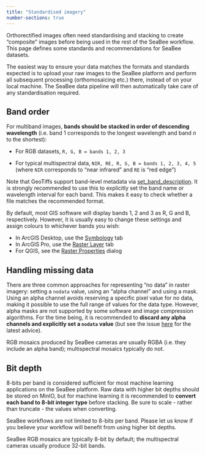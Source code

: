 ```yaml
---
title: "Standardised imagery"
number-sections: true
---
```


Orthorectified images often need standardising and stacking to create "composite" images before being used in the rest of the SeaBee workflow. This page defines some standards and recommendations for SeaBee datasets.

:::{.callout-tip}
The easiest way to ensure your data matches the formats and standards expected is to upload your raw images to the SeaBee platform and perform all subsequent processing (orthomosaicing etc.) there, instead of on your local machine. The SeaBee data pipeline will then automatically take care of any standardisation required.
:::

## Band order {#sec-band-order}

For multiband images, **bands should be stacked in order of descending wavelength** (i.e. band 1 corresponds to the longest wavelength and band $n$ to the shortest):

 * For RGB datasets, `R, G, B = bands 1, 2, 3`
 
 * For typical multispectral data, `NIR, RE, R, G, B = bands 1, 2, 3, 4, 5` (where `NIR` corresponds to "near infrared" and `RE` is "red edge")

Note that GeoTiffs support band-level metadata via [set_band_description](https://rasterio.readthedocs.io/en/stable/api/rasterio.io.html#rasterio.io.BufferedDatasetWriter.set_band_description). It is strongly recommended to use this to explicitly set the band name or wavelength interval for each band. This makes it easy to check whether a file matches the recommended format.

:::{.callout-tip}
By default, most GIS software will display bands 1, 2 and 3 as R, G and B, respectively. However, it is usually easy to change these settings and assign colours to whichever bands you wish:

 * In ArcGIS Desktop, use the [Symbology](https://resources.arcgis.com/en/help/main/10.2/index.html#/Drawing_a_multiband_raster_dataset_as_an_RGB_composite/009t00000073000000/) tab
 * In ArcGIS Pro, use the [Raster Layer](https://desktop.arcgis.com/en/arcmap/latest/manage-data/raster-and-images/setting-the-default-bands-to-display-multiband-rasters.htm) tab
 * For QGIS, see the [Raster Properties](https://docs.qgis.org/3.22/en/docs/user_manual/working_with_raster/raster_properties.html?highlight=multiband#multiband-color) dialog
:::

## Handling missing data {#sec-nodata}

There are three common approaches for representing "no data" in raster imagery: setting a `nodata` value, using an "alpha channel" and using a mask. Using an alpha channel avoids reserving a specific pixel value for no data, making it possible to use the full range of values for the data type. However, alpha masks are not supported by some software and image compression algorithms. For the time being, it is recommended to **discard any alpha channels and explicitly set a `nodata` value** (but see the issue [here](https://github.com/SeaBee-no/documentation/issues/30) for the latest advice).

:::{.callout-note}
RGB mosaics produced by SeaBee cameras are usually RGBA (i.e. they include an alpha band); multispectral mosaics typically do not.
:::

## Bit depth {#sec-bit-depth}

8-bits per band is considered sufficient for most machine learning applications on the SeaBee platform. Raw data with higher bit depths should be stored on MinIO, but for machine learning it is recommended to **convert each band to 8-bit integer type** before stacking. Be sure to scale - rather than truncate - the values when converting.

SeaBee workflows are not limited to 8-bits per band. Please let us know if you believe your workflow will benefit from using higher bit depths.

:::{.callout-note}
SeaBee RGB mosaics are typically 8-bit by default; the multispectral cameras usually produce 32-bit bands.
:::